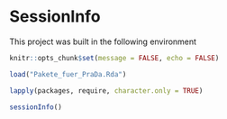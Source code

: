 # SessionInfo
This project was built in the following environment

```r
knitr::opts_chunk$set(message = FALSE, echo = FALSE)
```


```r
load("Pakete_fuer_PraDa.Rda")

```


```r
lapply(packages, require, character.only = TRUE)

```


```r
sessionInfo()

```

